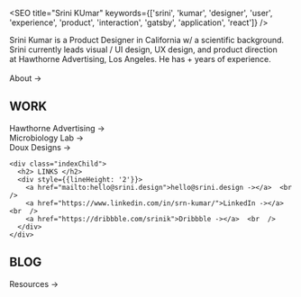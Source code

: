 
<SEO title="Srini KUmar" keywords={['srini', 'kumar', 'designer', 'user', 'experience', 'product', 'interaction', 'gatsby', 'application', 'react']} />


<Image />

<div style={{fontWeight: '400', marginTop: '60px'}}>
  Srini Kumar is a Product Designer in California w/ a scientific background. <br  />
  Srini currently leads visual / UI design, UX design, and product direction  <br  />
  at Hawthorne Advertising, Los Angeles. He has <Experience />+ years of experience.<br  />  <br  />

  <Link to="/about/">About -></Link>

  <div class="indexParent">
    <div class="indexChild">
      <h2> WORK </h2>
      <div style={{lineHeight: '2'}}>
        <Link to="/hawthorne/">Hawthorne Advertising -></Link>  <br  />
        <Link to="/lab/">Microbiology Lab -></Link>  <br  />
        <Link to="/doux/">Doux Designs -></Link>
      </div>
    </div>
    
    <div class="indexChild">
      <h2> LINKS </h2>
      <div style={{lineHeight: '2'}}>
        <a href="mailto:hello@srini.design">hello@srini.design -></a>  <br  />
        <a href="https://www.linkedin.com/in/srn-kumar/">LinkedIn -></a>  <br  />
        <a href="https://dribbble.com/srinik">Dribbble -></a>  <br  />
      </div>
    </div>
  </div>

  <div>
    <h2> BLOG </h2>
    <div style={{lineHeight: '2'}}>
      <Link to="/1/">Resources -></Link>  <br  />
    </div>
  </div>
</div>





